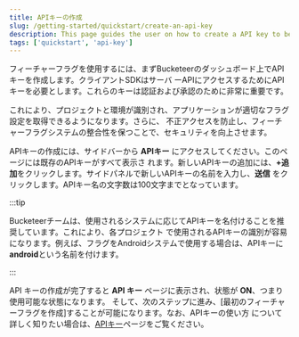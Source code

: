 ```yaml
---
title: APIキーの作成
slug: /getting-started/quickstart/create-an-api-key
description: This page guides the user on how to create a API key to be used with a feature flag.
tags: ['quickstart', 'api-key']
---
```




フィーチャーフラグを使用するには、まずBucketeerのダッシュボード上でAPIキーを作成します。クライアントSDKはサーバ
ーAPIにアクセスするためにAPIキーを必要とします。これらのキーは認証および承認のために非常に重要です。

これにより、プロジェクトと環境が識別され、アプリケーションが適切なフラグ設定を取得できるようになります。さらに、
不正アクセスを防止し、フィーチャーフラグシステムの整合性を保つことで、セキュリティを向上させます。

APIキーの作成には、サイドバーから **APIキー** にアクセスしてください。このページには既存のAPIキーがすべて表示さ
れます。新しいAPIキーの追加には、**+追加**をクリックします。サイドパネルで新しいAPIキーの名前を入力し、**送信**
をクリックします。APIキー名の文字数は100文字までとなっています。

:::tip

Bucketeerチームは、使用されるシステムに応じてAPIキーを名付けることを推奨しています。これにより、各プロジェクト
で使用されるAPIキーの識別が容易になります。例えば、フラグをAndroidシステムで使用する場合は、APIキーに**android**という名前を付けます。

:::

<CenteredImg
  imgURL="img/getting-started/quickstart/create-api-key.png"
  alt="Account dashboard tab"
  wSize="100%"
/>

API キーの作成が完了すると **API キー** ページに表示され、状態が **ON**、つまり使用可能な状態になります。
そして、次のステップに進み、[最初のフィーチャーフラグを作成]することが可能になります。なお、APIキーの使い方
について詳しく知りたい場合は、[APIキー](/feature-flags/api-keys)ページをご覧ください。
